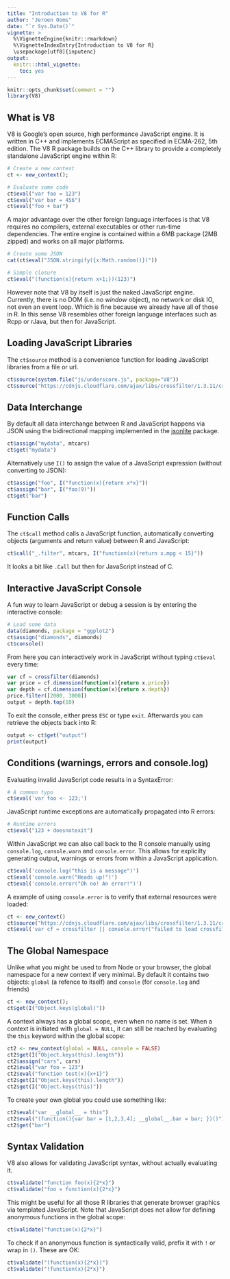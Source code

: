 ```yaml
---
title: "Introduction to V8 for R"
author: "Jeroen Ooms"
date: "`r Sys.Date()`"
vignette: >
  %\VignetteEngine{knitr::rmarkdown}
  %\VignetteIndexEntry{Introduction to V8 for R}
  \usepackage[utf8]{inputenc} 
output:
  knitr:::html_vignette:
    toc: yes
---
```


```r
knitr::opts_chunk$set(comment = "")
library(V8)
```

## What is V8

V8 is Google’s open source, high performance JavaScript engine. It is written in C++ and implements ECMAScript as specified in ECMA-262, 5th edition. The V8 R package builds on the C++ library to provide a completely standalone JavaScript engine within R:

```r
# Create a new context
ct <- new_context();

# Evaluate some code
ct$eval("var foo = 123")
ct$eval("var bar = 456")
ct$eval("foo + bar")
```

A major advantage over the other foreign language interfaces is that V8 requires no compilers, external executables or other run-time dependencies. The entire engine is contained within a 6MB package (2MB zipped) and works on all major platforms.

```r
# Create some JSON
cat(ct$eval("JSON.stringify({x:Math.random()})"))

# Simple closure
ct$eval("(function(x){return x+1;})(123)")
```

However note that V8 by itself is just the naked JavaScript engine. Currently, there is no DOM (i.e. no *window* object), no network or disk IO, not even an event loop. Which is fine because we already have all of those in R. In this sense V8 resembles other foreign language interfaces such as Rcpp or rJava, but then for JavaScript.

## Loading JavaScript Libraries

The `ct$source` method is a convenience function for loading JavaScript libraries from a file or url.

```r
ct$source(system.file("js/underscore.js", package="V8"))
ct$source("https://cdnjs.cloudflare.com/ajax/libs/crossfilter/1.3.11/crossfilter.min.js")
```

## Data Interchange

By default all data interchange between R and JavaScript happens via JSON using the bidirectional mapping implemented in the [jsonlite](http://arxiv.org/abs/1403.2805) package.

```r
ct$assign("mydata", mtcars)
ct$get("mydata")
```

Alternatively use `I()` to assign the value of a JavaScript expression (without converting to JSON):

```r
ct$assign("foo", I("function(x){return x*x}"))
ct$assign("bar", I("foo(9)"))
ct$get("bar")
```

## Function Calls

The `ct$call` method calls a JavaScript function, automatically converting objects (arguments and return value) between R and JavaScript:

```r
ct$call("_.filter", mtcars, I("function(x){return x.mpg < 15}"))
```

It looks a bit like `.Call` but then for JavaScript instead of C.

## Interactive JavaScript Console

A fun way to learn JavaScript or debug a session is by entering the interactive console:

```r
# Load some data
data(diamonds, package = "ggplot2")
ct$assign("diamonds", diamonds)
ct$console()
```

From here you can interactively work in JavaScript without typing `ct$eval` every time:

```javascript
var cf = crossfilter(diamonds)
var price = cf.dimension(function(x){return x.price})
var depth = cf.dimension(function(x){return x.depth})
price.filter([2000, 3000])
output = depth.top(10)
```

To exit the console, either press `ESC` or type `exit`. Afterwards you can retrieve the objects back into R:

```r
output <- ct$get("output")
print(output)
```


## Conditions (warnings, errors and console.log)

Evaluating invalid JavaScript code results in a SyntaxError:

```r
# A common typo
ct$eval('var foo <- 123;')
```

JavaScript runtime exceptions are automatically propagated into R errors:

```r
# Runtime errors
ct$eval("123 + doesnotexit")
```

Within JavaScript we can also call back to the R console manually using `console.log`, `console.warn` and `console.error`. This allows for explicilty generating output, warnings or errors from within a JavaScript application.

```r
ct$eval('console.log("this is a message")')
ct$eval('console.warn("Heads up!")')
ct$eval('console.error("Oh no! An error!")')
```

A example of using `console.error` is to verify that external resources were loaded:

```r
ct <- new_context()
ct$source("https://cdnjs.cloudflare.com/ajax/libs/crossfilter/1.3.11/crossfilter.min.js")
ct$eval('var cf = crossfilter || console.error("failed to load crossfilter!")')
```

## The Global Namespace

Unlike what you might be used to from Node or your browser, the global namespace for a new context if very minimal. By default it contains two objects: `global` (a refence to itself) and `console` (for `console.log` and friends)

```r
ct <- new_context();
ct$get(I("Object.keys(global)"))
```

A context always has a global scope, even when no name is set. When a context is initiated with `global = NULL`, it can still be reached by evaluating the `this` keyword within the global scope:

```r
ct2 <- new_context(global = NULL, console = FALSE)
ct2$get(I("Object.keys(this).length"))
ct2$assign("cars", cars)
ct2$eval("var foo = 123")
ct2$eval("function test(x){x+1}")
ct2$get(I("Object.keys(this).length"))
ct2$get(I("Object.keys(this)"))
```

To create your own global you could use something like:

```r
ct2$eval("var __global__ = this")
ct2$eval("(function(){var bar = [1,2,3,4]; __global__.bar = bar; })()")
ct2$get("bar")
```

## Syntax Validation

V8 also allows for validating JavaScript syntax, without actually evaluating it.

```r
ct$validate("function foo(x){2*x}")
ct$validate("foo = function(x){2*x}")
```

This might be useful for all those R libraries that generate browser graphics via templated JavaScript. Note that JavaScript does not allow for defining anonymous functions in the global scope:

```r
ct$validate("function(x){2*x}")
```

To check if an anonymous function is syntactically valid, prefix it with `!` or wrap in `()`. These are OK:
```r
ct$validate("(function(x){2*x})")
ct$validate("!function(x){2*x}")
```
